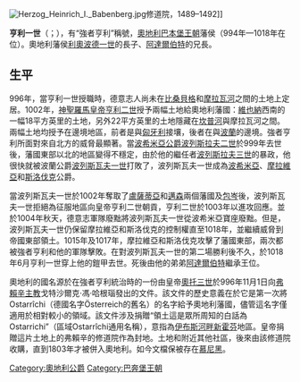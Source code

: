{{unreferenced|time=2015-02-12T15:06:54+00:00}}
{{noteTA
|1=zh-tw:巴奔堡; zh-hans:巴本堡;
}}
[[File:Herzog_Heinrich_I._Babenberg.jpg|thumb]]修道院，1489–1492]]

'''亨利一世'''（{{lang-de|Heinrich}}；{{bd|?||1018年|6月23日}}），有“強者亨利”稱號，[[奧地利|奧地利]][[巴本堡王朝|巴本堡王朝]]藩侯（994年—1018年在位）。奧地利藩侯[[利奧波德一世_(奧地利)|利奧波德一世]]的長子、[[阿達爾伯特_(奧地利)|阿達爾伯特]]的兄長。

==生平==
996年，當亨利一世授職時，德意志人尚未在[[比桑貝格|比桑貝格]]和[[摩拉瓦河|摩拉瓦河]]之間的土地上定居。1002年，[[神聖羅馬皇帝|神聖羅馬皇帝]][[亨利二世_(神聖羅馬帝國)|亨利二世]]授予兩幅土地給奧地利藩國：[[維也納|維也納]]西南的一幅18平方英里的土地，另外22平方英里的土地隱藏在[[坎普河|坎普河]]與摩拉瓦河之間。兩幅土地均授予在邊境地區，前者是與[[匈牙利|匈牙利]]接壤，後者在與[[波蘭|波蘭]]的邊境。強者亨利所面對來自北方的威脅最顯著。當[[波希米亞公爵|波希米亞公爵]][[波列斯拉夫二世_(波希米亞)|波列斯拉夫二世]]於999年去世後，藩國東部以北的地區變得不穩定，由於他的繼任者[[波列斯拉夫三世|波列斯拉夫三世]]的暴政，他很快就被波蘭公爵[[波列斯瓦夫一世|波列斯瓦夫一世]]打敗了，波列斯瓦夫一世成為[[波希米亞|波希米亞]]、[[摩拉維亞|摩拉維亞]]和[[斯洛伐克|斯洛伐克]]公爵。

當波列斯瓦夫一世於1002年奪取了[[盧薩蒂亞|盧薩蒂亞]]和[[邁森|邁森]]兩個藩國及[[包岑|包岑]]後，波列斯瓦夫一世拒絕為征服地區向皇帝亨利二世朝貢，亨利二世於1003年以進攻回應。並於1004年秋天，德意志軍隊廢黜將波列斯瓦夫一世從波希米亞寶座廢黜。但是，波列斯瓦夫一世仍保留摩拉維亞和斯洛伐克的控制權直至1018年，並繼續威脅到帝國東部領土。1015年及1017年，摩拉維亞和斯洛伐克攻擊了藩國東部，兩次都被強者亨利和他的軍隊擊敗。在對波列斯瓦夫一世的第二場勝利後不久，於1018年6月亨利一世穿上他的鎧甲去世。死後由他的弟弟[[阿達爾伯特_(奧地利)|阿達爾伯特]]繼承王位。

奧地利的國名源於在強者亨利統治時的一份由皇帝[[奧托三世_(神聖羅馬帝國)|奧托三世]]於996年11月1日向[[天主教慕尼黑-弗賴辛總教區|弗賴辛主教]]戈特沙爾克·馮·哈根瑙發出的文件。該文件的歷史意義在於它是第一次將Ostarrîchi（德國名字Österreich的舊名）的名字給予奧地利藩國，儘管這名字僅適用於相對較小的領域。該文件涉及捐贈“領土這是眾所周知的白話為Ostarrichi”（區域Ostarrîchi通用名稱），意指為[[伊布斯河畔新霍芬|伊布斯河畔新霍芬]]地區。皇帝捐贈這片土地上的弗賴辛的修道院作為封地。土地和附近其他社區，後來由該修道院收購，直到1803年才被併入奧地利。如今文檔保被存在[[慕尼黑|慕尼黑]]。

{{s-start}}
{{s-hou|[[巴本堡王朝|巴本堡王朝]]||？|1018年|6月23日}}
{{s-reg}}
{{s-bef |before=[[利奧波德一世_(奧地利)|利奧波德一世]]}}
{{s-ttl |title=[[奥地利统治者列表|奥地利藩侯]]|years=994年–1018年}}
{{s-aft |after=[[阿達爾伯特_(奧地利)|阿達爾伯特]]}}
{{s-end}}

{{Authority control}}
[[Category:奧地利公爵|Category:奧地利公爵]]
[[Category:巴奔堡王朝|Category:巴奔堡王朝]]